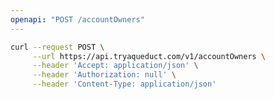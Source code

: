 ```yaml
---
openapi: "POST /accountOwners"
---
```


<RequestExample>

```bash Request
curl --request POST \
     --url https://api.tryaqueduct.com/v1/accountOwners \
     --header 'Accept: application/json' \
     --header 'Authorization: null' \
     --header 'Content-Type: application/json'
```

</RequestExample>

